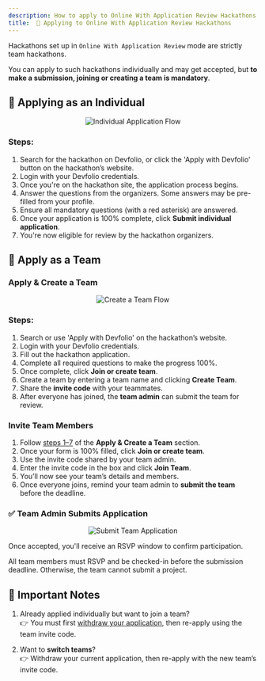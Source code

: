 ```yaml
---
description: How to apply to Online With Application Review Hackathons on Devfolio 🚀
title:  🔐 Applying to Online With Application Review Hackathons
---
```


Hackathons set up in `Online With Application Review` mode are strictly team hackathons.

You can apply to such hackathons individually and may get accepted, but **to make a submission, joining or creating a team is mandatory**.


## 🧍 Applying as an Individual

<p align="center">
  <img src="/assets/ScreenRecording2025-05-20at3.55.00PM-ezgif.com-video-to-gif-converter.gif" alt="Individual Application Flow" />
</p>

### Steps:

1. Search for the hackathon on Devfolio, or click the 'Apply with Devfolio' button on the hackathon’s website.
2. Login with your Devfolio credentials.
3. Once you're on the hackathon site, the application process begins.
4. Answer the questions from the organizers. Some answers may be pre-filled from your profile.
5. Ensure all mandatory questions (with a red asterisk) are answered.
6. Once your application is 100% complete, click **Submit individual application**.
7. You're now eligible for review by the hackathon organizers.


## 👥 Apply as a Team

### Apply & Create a Team

<p align="center">
  <img src="/assets/ScreenRecording2025-05-20at4.09.05PM-ezgif.com-video-to-gif-converter.gif" alt="Create a Team Flow" />
</p>

### Steps:

1. Search or use 'Apply with Devfolio' on the hackathon’s website.
2. Login with your Devfolio credentials.
3. Fill out the hackathon application.
4. Complete all required questions to make the progress 100%.
5. Once complete, click **Join or create team**.
6. Create a team by entering a team name and clicking **Create Team**.
7. Share the **invite code** with your teammates.
8. After everyone has joined, the **team admin** can submit the team for review.

### Invite Team Members

1. Follow [steps 1–7](#apply-create-a-team) of the **Apply & Create a Team** section.
2. Once your form is 100% filled, click **Join or create team**.
3. Use the invite code shared by your team admin.
4. Enter the invite code in the box and click **Join Team**.
5. You’ll now see your team’s details and members.
6. Once everyone joins, remind your team admin to **submit the team** before the deadline.


### ✅ Team Admin Submits Application

<p align="center">
  <img src="/assets/Application.png" alt="Submit Team Application" />
</p>

Once accepted, you'll receive an RSVP window to confirm participation.

<Callout type="warning" title="Important!">
All team members must RSVP and be checked-in before the submission deadline. Otherwise, the team cannot submit a project.
</Callout>


## 📌 Important Notes

1. Already applied individually but want to join a team?  
   👉 You must first [withdraw your application](/docs/guide/participating-in-hackathons/withdrawing-your-hackathon-application), then re-apply using the team invite code.

2. Want to **switch teams**?  
   👉 Withdraw your current application, then re-apply with the new team’s invite code.

